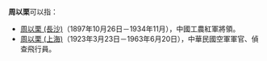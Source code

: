 '''周以栗'''可以指：
* [[周以栗_(長沙)|周以栗 (長沙)]]（1897年10月26日－1934年11月），中國工農紅軍將領。
* [[周以栗_(上海)|周以栗 (上海)]]（1923年3月23日－1963年6月20日），中華民國空軍軍官、偵查飛行員。
{{消歧义|cat=三字周姓人名消歧义|yi}}